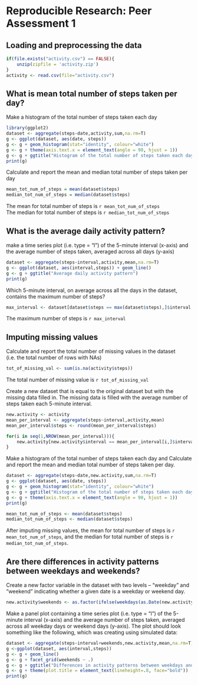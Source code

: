 # Reproducible Research: Peer Assessment 1


## Loading and preprocessing the data
```r
if(file.exists("activity.csv") == FALSE){
    unzip(zipfile = 'activity.zip')    
}
activity <- read.csv(file="activity.csv")
```

## What is mean total number of steps taken per day?

Make a histogram of the total number of steps taken each day
```r
library(ggplot2)
dataset <- aggregate(steps~date,activity,sum,na.rm=T)
g <- ggplot(dataset, aes(date, steps))
g <- g + geom_histogram(stat="identity", colour="white")
g <- g + theme(axis.text.x = element_text(angle = 90, hjust = 1))
g <- g + ggtitle("Histogram of the total number of steps taken each day")
print(g)
```

Calculate and report the mean and median total number of steps taken per day

```r
mean_tot_num_of_steps = mean(dataset$steps)
median_tot_num_of_steps = median(dataset$steps)
```
The mean for total number of steps is `r mean_tot_num_of_steps`  
The median for total number of steps is `r median_tot_num_of_steps`

## What is the average daily activity pattern?
make a time series plot (i.e. type = "l") of the 5-minute interval (x-axis) and  the average number of steps taken, averaged across all days (y-axis)

```r
dataset <- aggregate(steps~interval,activity,mean,na.rm=T)
g <- ggplot(dataset, aes(interval,steps)) + geom_line()
g <- g + ggtitle("Average daily activity pattern")
print(g)
```

Which 5-minute interval, on average across all the days in the dataset, contains the maximum number of steps?
```r
max_interval <- dataset[dataset$steps == max(dataset$steps),]$interval
```
The maximum number of steps is `r max_interval`

## Imputing missing values

Calculate and report the total number of missing values in the dataset (i.e. the total number of rows with NAs)
```r
tot_of_missing_val <- sum(is.na(activity$steps))
```
The total number of missing value is `r tot_of_missing_val`

Create a new dataset that is equal to the original dataset but with the missing data filled in.
The missing data is filled with the average number of steps taken each 5-minute interval.

```r
new.activity <- activity
mean_per_interval <- aggregate(steps~interval,activity,mean)
mean_per_interval$steps <- round(mean_per_interval$steps)

for(i in seq(1,NROW(mean_per_interval))){        
    new.activity[new.activity$interval == mean_per_interval[i,]$interval & is.na(new.activity$steps),]$steps <- mean_per_interval[i,]$steps
}
```

Make a histogram of the total number of steps taken each day and Calculate and report the mean and median total number of steps taken per day. 
```r
dataset <- aggregate(steps~date,new.activity,sum,na.rm=T)
g <- ggplot(dataset, aes(date, steps))
g <- g + geom_histogram(stat="identity", colour="white")
g <- g + ggtitle("Histogram of the total number of steps taken each day \n after imputing missing values")
g <- g + theme(axis.text.x = element_text(angle = 90, hjust = 1))
print(g)

mean_tot_num_of_steps <- mean(dataset$steps)
median_tot_num_of_steps <- median(dataset$steps)
```

After imputing missing values, the mean for total number of steps is `r mean_tot_num_of_steps`, and the median for total number of steps is `r median_tot_num_of_steps`.

## Are there differences in activity patterns between weekdays and weekends?

Create a new factor variable in the dataset with two levels – “weekday” and “weekend” indicating whether a given date is a weekday or weekend day.

```r
new.activity$weekends <- as.factor(ifelse(weekdays(as.Date(new.activity$date)) %in% c("Saturday","Sunday"),"weekend","weekday"))
```

Make a panel plot containing a time series plot (i.e. type = "l") of the 5-minute interval (x-axis) and the average number of steps taken, averaged across all weekday days or weekend days (y-axis). The plot should look something like the following, which was creating using simulated data:
```r
dataset <- aggregate(steps~interval+weekends,new.activity,mean,na.rm=T)
g <-ggplot(dataset, aes(interval,steps))  
g <- g + geom_line()  
g <- g + facet_grid(weekends ~ .)  
g <- g + ggtitle("Differences in activity patterns between weekdays and weekends")
g <- g + theme(plot.title = element_text(lineheight=.8, face="bold"))
print(g)
```

